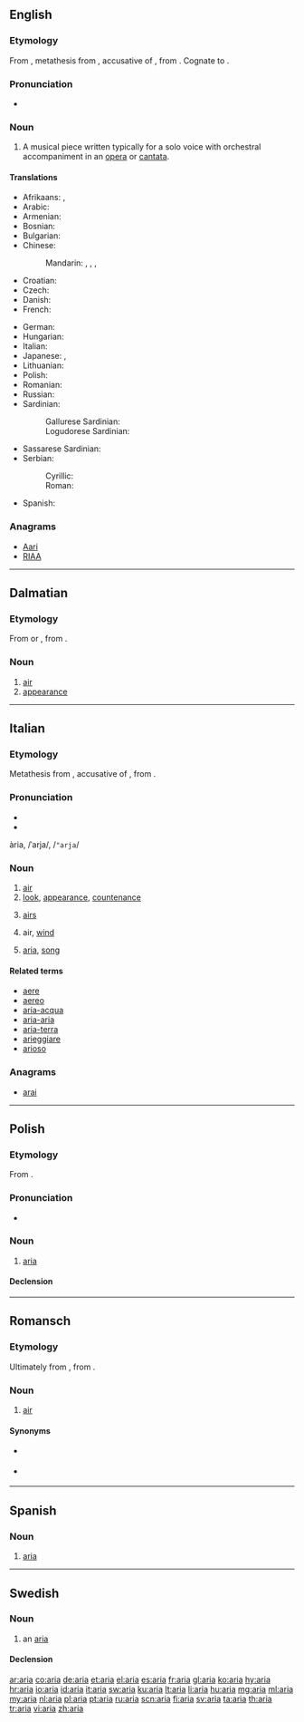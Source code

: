 {{also|ARIA|ària}}
==English==

===Etymology===
From {{etyl|it}} {{term|aria|lang=it}}, metathesis from {{etyl|la}} {{term|aerem|lang=la}}, accusative of {{term|aer|āēr|lang=la}}, from {{etyl|grc}} {{term|ἀήρ||air|tr=aēr|sc=polytonic|lang=grc}}.
Cognate to {{term|air}}.

===Pronunciation===
* {{IPA|/ˈɑː.ɹi.ɑ/}}

===Noun===
{{en-noun|pl=arias|pl2=arie}}

# A musical piece written typically for a solo voice with orchestral accompaniment in an [[opera]] or [[cantata]].

====Translations====
{{trans-top|type of musical piece}}
* Afrikaans: {{t|af|aria}}, {{t|af|arias|p}}
* Arabic: {{t|ar|نغم|m|tr=nágham}}
* Armenian: {{t-|hy|մեներգ|tr=menerg}}
* Bosnian: {{t-|bs|arija|f}}
* Bulgarian: {{t+|bg|ария|tr=árija}}
* Chinese:
*: Mandarin: {{t|cmn|詠嘆調|sc=Hani}},  {{t|cmn|咏叹调|tr=yǒngtàndiào|sc=Hani}},  {{t|cmn|唱段|tr=chàngduàn|sc=Hani}},  {{qualifier|North China, Yuan dynasty}} {{t|cmn|北曲|tr=běiqǔ|sc=Hani}}
* Croatian: {{t+|hr|arija|f}}
* Czech: {{t|cs|árie|f}}
* Danish: {{t+|da|arie|c}}
* French: {{t+|fr|aria|f}}
{{trans-mid}}
* German: {{t+|de|Arie|f}}
* Hungarian: {{t+|hu|ária}}
* Italian: {{t+|it|aria|f}}
* Japanese: {{t-|ja|アリア|tr=aria}}, {{t|ja|詠唱|tr=えいしょう, eishō}}
* Lithuanian: {{t-|lt|arija|f|xs=Lithuanian}}
* Polish: {{t+|pl|aria|f}}
* Romanian: {{t-|ro|arie}}
* Russian: {{t+|ru|ария|f|tr=árija}}
* Sardinian:
*: Gallurese Sardinian: {{tø|sdn|aria}}
*: Logudorese Sardinian: {{tø|src|àera}}
* Sassarese Sardinian: {{tø|sdc|aria}}
* Serbian:
*: Cyrillic: {{t+|sr|арија|f|sc=Cyrl}}
*: Roman: {{t-|sr|arija|f}}
* Spanish: {{t+|es|aria|f}}
{{trans-bottom}}

===Anagrams===
* [[Aari#English|Aari]]
* [[RIAA#English|RIAA]]

----

==Dalmatian==

===Etymology===
From {{etyl|la|dlm}} {{term||āērea|lang=la}} or {{term|aere|āēre|lang=la}}, from {{term|aer|āērlang=la}}.

===Noun===
{{head|dlm|noun|g=f}}

# [[air]]
# [[appearance]]

----

==Italian==
{{wikipedia|lang=it}}

===Etymology===
Metathesis from {{etyl|la|it}} {{term|aerem|lang=la}}, accusative of {{term|aer|āēr|lang=la}}, from {{etyl|grc|it}} {{term|ἀήρ||air|tr=aēr|sc=polytonic|lang=grc}}.

===Pronunciation===
* {{audio|It-l'aria.ogg|Audio}}
* {{audio|It-aria.ogg|Audio}}
ària, /ˈarja/, /<tt>"arja</tt>/

===Noun===
{{it-noun|ari|f|a|e}}

# [[air]]
# [[look]], [[appearance]], [[countenance]]
# {{context|plurale tantum|lang=it}} [[airs]]
# air, [[wind]]
# {{context|music|lang=it}}  [[aria#English|aria]], [[song]]

====Related terms====
* [[aere]]
* [[aereo]]
* [[aria-acqua]]
* [[aria-aria]]
* [[aria-terra]]
* [[arieggiare]]
* [[arioso]]

===Anagrams===
* [[arai#Italian|arai]]

----

==Polish==
{{wikipedia|lang=pl}}

===Etymology===
From {{etyl|it|pl}} {{term|aria|lang=it}}.

===Pronunciation===
* {{audio|Pl-aria.ogg|Audio}}

===Noun===
{{pl-noun|f}}

# [[aria#English|aria]]

====Declension====
{{pl-decl-noun|aria|arie|arii|arii|arii|ariom|arię|arie|arią|ariami|arii|ariach|ario|arie}}

----

==Romansch==

===Etymology===
Ultimately from {{etyl|la|rm}} {{term|aer|āēr|lang=la}}, from {{etyl|grc|rm}} {{term|ἀήρ||air|tr=aēr|sc=polytonic|lang=grc}}.

===Noun===
{{head|rm|noun|g=f}}

# {{context|Rumantsch Grischun|Sursilvan|Sutsilvan|Surmiran|lang=rm}} [[air]]

====Synonyms====
* {{qualifier|Sutsilvan}} {{l|rm|leer}}
* {{qualifier|Puter|Vallader}} {{l|rm|ajer}}

----

==Spanish==

===Noun===
{{es-noun|f}}

# [[aria#English|aria]]

----

==Swedish==

===Noun===
{{sv-noun|g=c}}

# an [[#English|aria]]

====Declension====
{{sv-noun-reg-or|ari}}

[[ar:aria]]
[[co:aria]]
[[de:aria]]
[[et:aria]]
[[el:aria]]
[[es:aria]]
[[fr:aria]]
[[gl:aria]]
[[ko:aria]]
[[hy:aria]]
[[hr:aria]]
[[io:aria]]
[[id:aria]]
[[it:aria]]
[[sw:aria]]
[[ku:aria]]
[[lt:aria]]
[[li:aria]]
[[hu:aria]]
[[mg:aria]]
[[ml:aria]]
[[my:aria]]
[[nl:aria]]
[[pl:aria]]
[[pt:aria]]
[[ru:aria]]
[[scn:aria]]
[[fi:aria]]
[[sv:aria]]
[[ta:aria]]
[[th:aria]]
[[tr:aria]]
[[vi:aria]]
[[zh:aria]]
